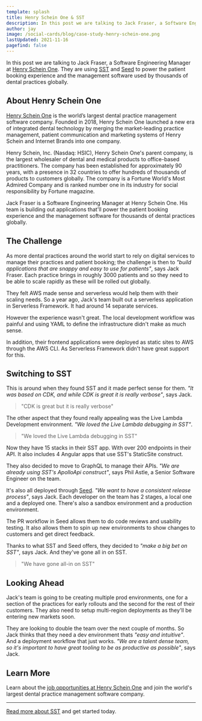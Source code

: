 ```yaml
---
template: splash
title: Henry Schein One & SST
description: In this post we are talking to Jack Fraser, a Software Engineering Manager at Henry Schein One; the world's largest dental practice management software company.
author: jay
image: /social-cards/blog/case-study-henry-schein-one.png
lastUpdated: 2021-11-16
pagefind: false
---
```


In this post we are talking to Jack Fraser, a Software Engineering Manager at [Henry Schein One](https://henryscheinone.com). They are using [SST](/) and [Seed](https://seed.run) to power the patient booking experience and the management software used by thousands of dental practices globally.

## About Henry Schein One

[Henry Schein One](https://henryscheinone.com) is the world’s largest dental practice management software company. Founded in 2018, Henry Schein One launched a new era of integrated dental technology by merging the market-leading practice management, patient communication and marketing systems of Henry Schein and Internet Brands into one company.

Henry Schein, Inc. (Nasdaq: HSIC), Henry Schein One's parent company, is the largest wholesaler of dental and medical products to office-based practitioners. The company has been established for approximately 90 years, with a presence in 32 countries to offer hundreds of thousands of products to customers globally. The company is a Fortune World's Most Admired Company and is ranked number one in its industry for social responsibility by Fortune magazine.

Jack Fraser is a Software Engineering Manager at Henry Schein One. His team is building out applications that'll power the patient booking experience and the management software for thousands of dental practices globally.

## The Challenge

As more dental practices around the world start to rely on digital services to manage their practices and patient booking; the challenge is then to _"build applications that are snappy and easy to use for patients"_, says Jack Fraser. Each practice brings in roughly 3000 patients and so they need to be able to scale rapidly as these will be rolled out globally.

They felt AWS made sense and serverless would help them with their scaling needs. So a year ago, Jack's team built out a serverless application in Serverless Framework. It had around 14 separate services.

However the experience wasn't great. The local development workflow was painful and using YAML to define the infrastructure didn't make as much sense.

In addition, their frontend applications were deployed as static sites to AWS through the AWS CLI. As Serverless Framework didn't have great support for this.

## Switching to SST

This is around when they found SST and it made perfect sense for them. _"It was based on CDK, and while CDK is great it is really verbose"_, says Jack.

> "CDK is great but it is really verbose"

The other aspect that they found really appealing was the Live Lambda Development environment. _"We loved the Live Lambda debugging in SST"_.

> "We loved the Live Lambda debugging in SST"

Now they have 15 stacks in their SST app. With over 200 endpoints in their API. It also includes 4 Angular apps that use SST's StaticSite construct.

They also decided to move to GraphQL to manage their APIs. _"We are already using SST's ApolloApi construct"_, says Phil Astle, a Senior Software Engineer on the team.

It's also all deployed through [Seed](https://seed.run). _"We want to have a consistent release process"_, says Jack. Each developer on the team has 2 stages, a local one and a deployed one. There's also a sandbox environment and a production environment.

The PR workflow in Seed allows them to do code reviews and usability testing. It also allows them to spin up new environments to show changes to customers and get direct feedback.

Thanks to what SST and Seed offers, they decided to _"make a big bet on SST"_, says Jack. And they've gone all in on SST.

> "We have gone all-in on SST"

## Looking Ahead

Jack's team is going to be creating multiple prod environments, one for a section of the practices for early rollouts and the second for the rest of their customers. They also need to setup multi-region deployments as they'll be entering new markets soon.

They are looking to double the team over the next couple of months. So Jack thinks that they need a dev environment thats _"easy and intuitive"_. And a deployment workflow that just works. _"We are a talent dense team, so it's important to have great tooling to be as productive as possible"_, says Jack.

## Learn More

Learn about the [job opportunities at Henry Schein One](https://dentr.co.uk/jobs) and join the world's largest dental practice management software company.

---

[Read more about SST](/) and get started today.
